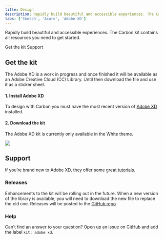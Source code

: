 ```yaml
---
title: Design
description: Rapidly build beautiful and accessible experiences. The Carbon kit contains all resources you need to get started.
tabs: ['Sketch', 'Axure', 'Adobe XD']
---
```


<PageDescription>

Rapidly build beautiful and accessible experiences. The Carbon kit contains all resources you need to get started.

</PageDescription>

<AnchorLinks>

<AnchorLink>Get the kit</AnchorLink>
<AnchorLink>Support</AnchorLink>

</AnchorLinks>

## Get the kit

The Adobe XD is a work in progress and once finished it will be available as an Adobe Creative Cloud (CC) Library. Until then download the file and use it as a sticker sheet.

#### 1. Install Adobe XD

To design with Carbon you must have the most recent version of [Adobe XD](https://www.adobe.com/products/xd.html) installed.

#### 2. Download the kit

The Adobe XD kit is currently only available in the White theme.

<Row>
<Column colLg={4} colMd={4} noGutterSm>
  <ResourceCard
    subTitle="Get the Adobe XD Design kit"
    href="https://github.com/IBM/design-kit/raw/master/Adobe%20XD/Carbon%20Design%20System%20-%20V10%20-%20White%20(11.01.19).xd"
    actionIcon="download">

![](images/adobe-xd.png)

  </ResourceCard>
</Column>
</Row>

## Support

If you’re brand new to Adobe XD, they offer some great [tutorials](https://helpx.adobe.com/xd/tutorials.html).

### Releases

Enhancements to the kit will be rolling out in the future. When a new version of the library is available, you will need to download the new file to replace the old one. Releases will be posted to the [GitHub repo](https://github.com/IBM/design-kit)

### Help

Can’t find an answer to your question? Open up an issue on [GitHub](https://github.com/IBM/design-kit) and add the label `kit: adobe xd`.
